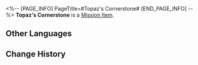 <%-- [PAGE_INFO]
PageTitle=#Topaz's Cornerstone#
[END_PAGE_INFO] --%>
{{Item Infobox
|id          = 140461
|image       = Item Topaz's Cornerstone.png
|type        = Mission Item
|invCategory = Missions
|rarity      = 3
|effect      = 
|description = 
}}
'''Topaz's Cornerstone''' is a [[Mission Item]].

==Other Languages==
{{Other Languages
|en   = Topaz's Cornerstone
|zhs  = 托帕的基石
|zht  = 托帕的基石
|ja   = トパーズの基石
|ko   = 토파즈의 초석
|es   = Piedra angular de Topaz
|fr   = Pierre angulaire de Topaz
|ru   = Камень Топаз
|th   = หินศิลาของ Topaz
|vi   = Đá Tảng Của Topaz
|de   = Topaz’ Kernstein
|id   = Batu Landasan Topaz
|pt   = Alicerce de Topaz
}}

==Change History==
{{Change History|2.1}}